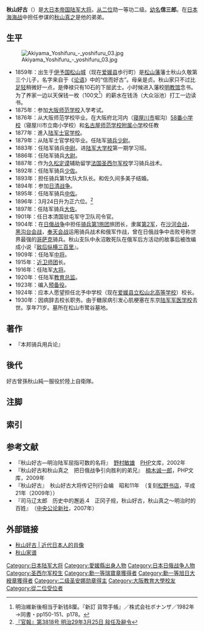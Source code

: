 {{Japanese
| image = Akiyama Yoshifuru.jpg
| width = 250px
| japanese = 秋山 好古
| kana = あきやま よしふる
| romaji = Akiyama Yoshifuru
| 舊寫 = 秋山 好古
|}}

'''秋山好古'''（{{bd|1859年|2月9日|1930年|11月4日|catIdx=Akiyama, Yoshifuru}}）是[[大日本帝国陆军|大日本帝国陆军]][[大将|大将]]。[[从二位|从二位]]勋一等功二级。[[幼名|幼名]]'''信三郎'''。在[[日本海海战|日本海海战]]中担任参谋的[[秋山真之|秋山真之]]是他的弟弟。

== 生平 ==

[[File:Akiyama_Yoshifuru_-_yoshifuru_03.jpg|thumb]]

* 1859年：出生于[[伊予国|伊予国]][[松山城_(伊予國)|松山城]]（现在[[爱媛县|爱媛县]]歩行町）是[[松山藩|松山藩]]藩士秋山久敬第三个儿子，名字来自于《[[论语|论语]]》中的“信而好古”。母亲是贞。秋山家只不过比[[足轻|足轻]]稍微好一点，是俸禄只有10石的下层武士。小时候进入藩校[[明教馆|明教馆]]念书。为了养家一边以天保钱一枚（100文<ref>明治維新後相当于新钱8厘。『新訂 貨幣手帳』／株式会社ボナンザ／1982年→同書・pp150-151、p178。</ref>）的薪水在钱汤（大众浴池）打工一边读书。
* 1875年：参加[[大阪师范学校|大阪师范学校]]入学考试。
* 1876年：从大阪师范学校毕业。在大阪府北河内（[[寝屋川市|寝屋川市]]堀沟）[[58番小学校|58番小学校]]（寝屋川市立南小学校）和[[名古屋师范学校|名古屋师范学校]][[附属小学|附属小学]]校任教
* 1877年：進入[[陆军士官学校_(日本)|陆军士官学校]]。
* 1879年：从陆军士官学校毕业。任陆军[[骑兵|骑兵]][[少尉|少尉]]。
* 1883年：任陆军骑兵[[中尉|中尉]]。进[[陆军大学校|陆军大学校]]第一期学习班。
* 1886年：任陆军骑兵[[大尉|大尉]]。
* 1887年：作为[[久松定谟|久松定谟]]辅助留学[[法国圣西尔军校|法国圣西尔军校]]学习骑兵战术。
* 1892年：任陆军骑兵[[少佐|少佐]]。
* 1893年：担任骑兵第1大队大队长。和佐久间多美子结婚。
* 1894年：参加[[日清战争|日清战争]]。
* 1895年：任陆军骑兵[[中佐|中佐]]。
* 1896年：3月24日升为正六位。<ref>[http://dl.ndl.go.jp/info:ndljp/pid/2947096/3 『官報』第3818号 明治29年3月25日 敍任及辭令]</ref>
* 1897年：任陆军骑兵[[大佐|大佐]]。
* 1901年：任日本清国驻屯军守卫队司令官。
* 1904年：在[[日俄战争|日俄战争]]中担任[[骑兵第1旅团|骑兵第1旅团]]旅团长{{notetag|名义上是骑兵，实际还混编有步兵和炮兵合称秋山支队，内有支队主力，三岳支队，丰边支队，种田支队4个部分构成。}}，隶属[[第2军|第2军]]，在[[沙河会战|沙河会战]]，[[黑沟台会战|黑沟台会战]]，[[奉天会战|奉天会战]]运用骑兵战术和俄军作战，曾在日俄战争中击败号称世界最强的[[哥萨克|哥萨克]]骑兵。秋山支队中永沼敢死队在俄军后方活动的故事后被改编成小说『[[敌后纵横三百里|敌后纵横三百里]]』。
* 1909年：任陆军[[中将|中将]]。
* 1915年：[[近卫师团|近卫师团]]长。
* 1916年：任陆军[[大将|大将]]。
* 1920年：任陆军[[教育总监|教育总监]]。
* 1923年：编入[[预备役|预备役]]。
* 1924年：应本人愿望担任北予中学校（现在[[爱媛县立松山北高等学校|爱媛县立松山北高等学校]]）校长。
* 1930年：因病辞去校长职务。由于糖尿病引发心肌梗塞在东京[[陆军军医学校|陆军军医学校]]去世。享年71岁。墓所在松山市鹭谷墓地。

== 著作 ==
* 『本邦骑兵用兵论』

== 後代 ==
好古曾孫秋山純一服役於陸上自衛隊。

== 注脚 ==
{{notefoot}}

== 索引 ==
<references/>

== 参考文献 ==
{{refbegin}}
* 『秋山好古―明治陆军屈指可数的名将』　[[野村敏雄|野村敏雄]]　[[PHP|PHP]]文库，2002年
* 『秋山好古和秋山真之　把日俄战争引向胜利的弟兄』　[[楠木诚一郎|楠木诚一郎]]，PHP文库，2009年
* 『秋山好古』　秋山好古大将传记刊行会编　昭和11年　（复刻[[松野书店|松野书店]]，平成21年（2009年））　
* 『司马辽太郎　历史中的邂逅.4　正冈子规，秋山好古，秋山真之～明治时的百姓』　（[[中央公论新社|中央公论新社]]，2007年）
{{refend}}

== 外部链接 ==
* [http://www.ndl.go.jp/portrait/datas/223.html 秋山好古 | 近代日本人的肖像]
* [https://web.archive.org/web/20091207215002/http://www.cc.matsuyama-u.ac.jp/~tamura/akiyamake.htm 秋山家谱]

{{日本陸軍大將}}
{{Authority control}}

{{DEFAULTSORT:Akiyama Yoshifuru}}
[[Category:日本陆军大将|Category:日本陆军大将]]
[[Category:愛媛縣出身人物|Category:愛媛縣出身人物]]
[[Category:日本日俄战争人物|Category:日本日俄战争人物]]
[[Category:圣西尔军校生|Category:圣西尔军校生]]
[[Category:勳一等瑞寶章獲得者|Category:勳一等瑞寶章獲得者]]
[[Category:勳一等旭日大綬章獲得者|Category:勳一等旭日大綬章獲得者]]
[[Category:二级圣安娜勋章得主|Category:二级圣安娜勋章得主]]
[[Category:大阪教育大學校友|Category:大阪教育大學校友]]
[[Category:從二位受位者|Category:從二位受位者]]